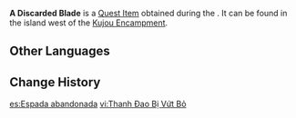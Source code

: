 {{Item Infobox
|id           = 100855
|image        = Item Blade.png
|type         = Quest Items
|description  = An old blade that has lost its luster due to a long-term lack of maintenance.
|source1      = Obtained during ''[[Dreams of Sword Art]]''
}}
'''A Discarded Blade''' is a [[Quest Item]] obtained during the {{Quest|Dreams of Sword Art}}. It can be found in the island west of the [[Kujou Encampment]].

==Other Languages==
{{Other Languages
|en      = A Discarded Blade
|zhs     = 一把被废弃的刀
|zhs_rm  = Yī Bǎ Bèi Fèiqì de Dāo
|zht     = 一把廢棄的刀
|zht_rm  = Yī Bǎ Bèi Fèiqì de Dāo
|ja      = 捨てられた一本の刀
|ja_rm   = Suterareta Ippon no Katana
|ko      = 버려진 검
|es      = Espada abandonada
|fr      = Lame abandonnée
|ru      = Выброшенный меч
|th      = ดาบที่ถูกทิ้งไว้
|th_rm   = Dap thi Thuk Thing Wai
|vi      = Thanh Đao Bị Vứt Bỏ
|de      = Weggeworfene Klinge
|id      = Pisau yang Dibuang
|pt      = Espada Abandonada
|tr      = Atıl Bir Kılıç
|it      = Una spada abbandonata
}}

==Change History==
{{Change History|2.0}}

[[es:Espada abandonada]]
[[vi:Thanh Đao Bị Vứt Bỏ]]